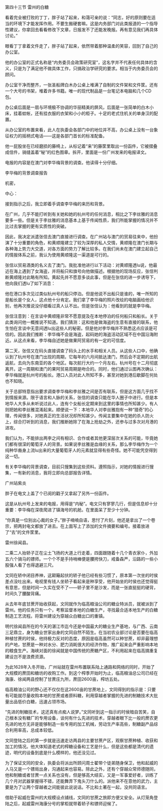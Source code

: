 

第四十三节 雷州的白糖

看着完全被打败的丁丁，胖子站了起来，和蔼可亲的说：“同志，好的原则要在适当的环境下才能发挥作用。不要生搬硬套嘛。这是内务部门对此类报道的一个指导性建议，你拿回去看看修改下文章，日报发不了还能发晚报。再有意见我们再具体讨论。”

眼看丁丁拿着文件走了，胖子站了起来，依然带着那种温柔的笑容，回到了自己的办公室。

他的办公室的正式名称是“内务委员会政策研究室”，这名字并不代表任何具体的含义，只是为了满足他不做具体工作，只搞政治学研究的要求。相当于内务委员会的顾问。

办公室干净而整齐，一张圣船牌白木办公桌上堆满了自制的文件架和文件筐。还有一个大号的书架，堆着许多书籍。唯一的现代制品是一台笔记本电脑和几个CD包。

办公桌后面是一扇与环境极不协调的华丽精美的屏风，后面是一张简单的白木小床，挂着蚊帐，还有挂衣服的衣架和小小的柜子。十足的老式住机关的单身汉的配置。

从办公室的布置来看，此人在执委会各部门中的地位并不高，办公桌上没有一台象征权力的摇柄式电话――这是各部门首长的标准配备。

他一屁股坐在已经磨损的藤椅上，从标记着“来”的藤筐里取出一份函件，它被摺叠成信件，骑缝盖着“秘”的红色图章。拆开，里面是一份广州发来的电报译文。

电报的内容是在澳门对李华梅背景的调查。他读得十分仔细。

李华梅的背景调查报告

机密，

中心：

接到指示之后，我立即着手调查李华梅的来历和背景。

在广州，几乎不能打听到有关她和她的杭州号的任何消息，相比之下李丝雅的消息要多一些。但是关于李丝雅的消息基本上基于传闻性质，我们所能掌握的情况并不比过去掌握的更有实质性的突破。

因此，我决定派遣张信去澳门直接进行调查。在广州站与澳门的贸易往来中，他扮演了十分重要的角色，和黄顺隆建立了较为深厚的私人交情，黄顺隆在澳门长期与各种海上势力大交道，对各方面的势力了解比较多。在我们尚未在澳门建立起自己的情报体系之前，我认为使用黄顺隆这一渠道是可行的。

张信以贸易酒类的名义去了澳门。我批准他进行以下活动：对黄顺隆透lu说，他最近在海上遇到了女海盗，并将船只和旗号向他做描述。根据他的现场反应，张信判断黄顺隆对此略有所知。黄起先并不愿意多谈此事，但是在张信的进一步诱导下，他向我们透lu了如下消息：

他在港口多次见过类似杭州号的船只停泊。但是他说不出船只是谁的，唯一所知的是船长是个女人，这点他十分肯定。我们拿了李华梅的照片改绘的电脑画给他识别，他再次推说没仔细看过真人认不出。但是张信认为：他看到的就是李华梅。

张信注意到：在言谈中黄顺隆非常不愿意提及在本地停泊的任何船只和船长。关于此类询问他一概推说不知道。我们猜测：这和他是做海盗的生意有直接的联系，他生怕在言谈中无意间透lu出这些人的秘密。但是他对李华梅并不熟悉这点应该是可信的。因此我们推断：李华梅不会是海盗，起码她的海盗活动区域不在中国沿海附近。从这点来看，李华梅自述她是做果阿贸易的有一定的可信度。

第二天，张信又在码头直接调查了码头上的水手和相关人员。从这些人口中，他确认到了杭州号在澳门出现的周期，它每年的六月间抵达澳门，然后会不定期的出航返航，去向为东南亚的各个地区。每次航行大约一个月左右。杭州号在十二月彻底离开。这一周期和澳门的果阿贸易周期是吻合的。同时，他们通过认图再次确认：李华梅就是杭州号的船长。港口人员对此人所知不多，甚至对她到港后歇脚在何处也不知晓。

关于总部特意指出要求调查李华梅和李丝雅之间是否有联系，但是这方面几乎找不到情报来源。限于语言和人脉的关系，张信的调查只能在华人圈子中进行。但是本地华人大多从未听说过此人，连有个女船长定期来到这里的事情也所知甚少。有人则把她和李丝雅混淆起来。顺便说一下：本地华人对李丝雅抱有一种“猎奇”的心理，传闻很多，对她真正的生活状况却所知甚少。传闻主要集中在她的杀人防火上，综合打听到的消息，我们推断她除了在海上抢劫之外，还参与过多次对月港的进攻。

我们认为，不能排出两李之间有相识、合作或者其他更深层次关系的可能，毕竟她们都有很深的葡萄牙人的背景。如果说李丝雅是血缘的关系，那么李华梅作为一个纯种华裔身上流lu出来的大量葡萄牙人的元素就显得有些奇怪。她不可能凭空得到这一切。

有关李华梅的背景调查，目前只搜集到这些资料。遵照指示，对她的情报进行搜集，一有新的消息，我将立即向总部报告详情。

广州站紫炎

胖子在电文上盖了个已阅的戳子又拿起了另外一份函件。

这是从杭州号上发来的电报，用得是“内秘”。电文只有寥寥几行，但是信息却十分重要：李华梅在深夜爬进了镇海号的机舱。在里面呆了至少十分钟。

“你真是一位别出心裁的女子。”胖子喃喃自语，思忖了片刻，他还是拿出了一个卷宗，把两封电文都放了进去。在上面写上了添加的文件摘要和编号。接着放进了“去”的文件筐里。

雷州徐闻县。

二乘二人抬轿子正在尘土飞扬的大道上行走着，四面跟随着十几个青衣家仆，外加五六个骑马的镖师。一个个不是手持哨棒便是腰挎快刀，戒备森严，沿路的一些小股强人看了也得退避三尺。

文同在轿中闭目养神，这颠簸起伏的轿子他已经有些习惯了，原本第一次坐的时侯差点没吐出来。电视里有钱人坐轿子看起来是种享受，他开始坐的时侯也还觉得挺有意思，但是时间一久实在受不了――轿子里不是沙发，而是一张直挺挺的硬背，时间久了腰酸背痛。

从去年年底甘蔗开始收获起，文同就作为临高粮油公司的糖业特派员，就被派到了雷州。他的任务只有一个，考察监督本地的白糖生产，寻找最合适本地生产的白糖制造工艺流程。将雷州建设为穿越众白糖出口的重镇。

明代徐闻县所在的今天的湛江市迄今还是中国最大的糖业生产基地，与广西、云南三足鼎立，身为糖业世家出身的文同自然不陌生。在当初农业部讨论是否要在临高种植甘蔗的时侯，他持极力反对的态度，原因是临高虽然可以种甘蔗，却非最理想的产地，甘蔗是一种对水分、肥力消耗很大的经济作物，推广起来会严重影响本地的粮食生产。海峡对面的徐闻就是中国传统的蔗糖产区，不利用起来在临高搞重复建设岂不是浪费资源。

为此1628年入冬开始，广州站就在雷州布置联系陆上通路和网络的同时，开始了大规模的蔗田和糖坊的收购工作。到这个榨季开始时为止，临高粮油总公司已经在海康、徐闻两县控制了甘蔗庄九所，蔗田2600亩，榨坊五处。

临高粮油公司的野心还不仅仅在这2600亩的甘蔗地上，文同得到的指示是：只要有可能就尽量收购本地的甘蔗或者原料糖，利用穿越者掌握的先进的制糖技术大批量出品低价白糖，迅速占领市场。

“先进的制糖技术，这还真有点痴人说梦。”文同听到这一指示的时侯暗自苦笑，自己根本没有糖厂的专用设备，谈何有什么先进的技术，穿越者眼下比一般的蔗农更先进的地方无非是能够制造一些专用的加工机械，劳动生产率高些，制糖副产品综合利用率高，总成本较低。

文同登陆之后的第一步就是迅速走访两县的主要甘蔗产区，观察甘蔗种植、收获和加工的情况。他大体知道老式的榨糖设备和工艺是什么，但是这些都是清代的遗迹，明代的设备到底是什么模样的，他还没见过。

为了保证文同的安全，执委会将派出所顾问周士翟带个徒弟随身保卫，他和起威的人马又是一个镖局出身，沟通起来也容易。除此之外，还有个穿越众常师德随同，他和制糖或者甘蔗一点关系也没有，但是够高大结实，又是一军事爱好者，训练了几个月对武器掌握得不错，还能舞弄下鬼头刀什么的。派他来不在意他的武力，主要是为了让两个穿越者之间能彼此说说话。不比和土著在一起，没共同语言。

借助于起威在雷州的大规模设点铺线，文同的甘蔗之旅即方便又安全。从灯笼角登陆之后，起威雷州海康分号的掌柜就带着轿子和镖师迎候了。


